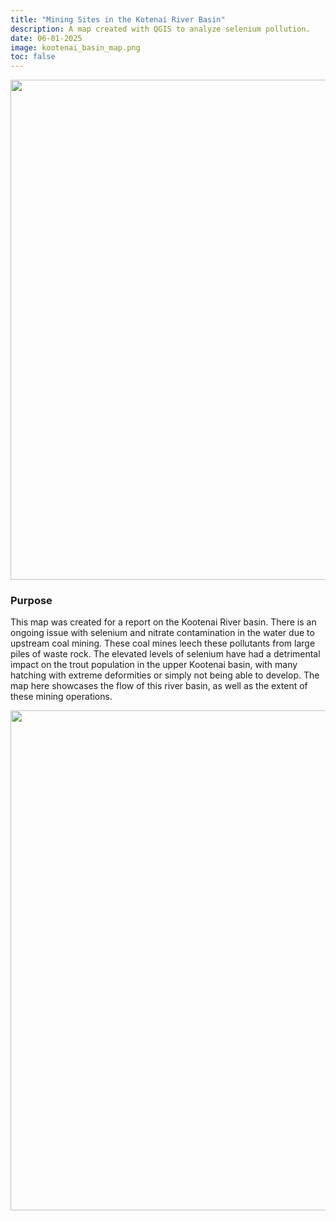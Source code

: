 ```yaml
---
title: "Mining Sites in the Kotenai River Basin"
description: A map created with QGIS to analyze selenium pollution.
date: 06-01-2025
image: kootenai_basin_map.png
toc: false
---
```


![](kootenai_basin_map.png){width="800"}

### Purpose

This map was created for a report on the Kootenai River basin. There is an ongoing issue with selenium and nitrate contamination in the water due to upstream coal mining. These coal mines leech these pollutants from large piles of waste rock. The elevated levels of selenium have had a detrimental impact on the trout population in the upper Kootenai basin, with many hatching with extreme deformities or simply not being able to develop. The map here showcases the flow of this river basin, as well as the extent of these mining operations.

![](river_image.jpeg){width="800"}
